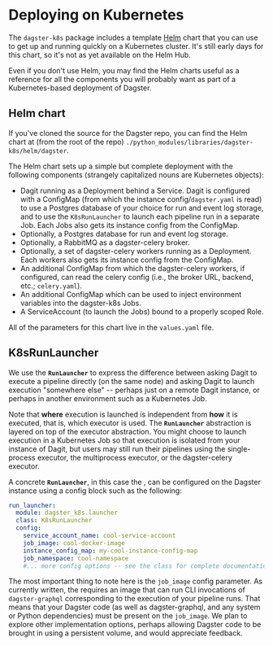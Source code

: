 
<DynamicMetaTags
  title="Deploying on Kubernetes | Dagster"
  description="Dagster is a system for building modern data applications."
/>

# Deploying on Kubernetes

The `dagster-k8s` package includes a template [Helm](https://helm.sh/)
chart that you can use to get up and running quickly on a Kubernetes
cluster. It's still early days for this chart, so it's not as yet
available on the Helm Hub.

Even if you don't use Helm, you may find the Helm charts useful as a
reference for all the components you will probably want as part of a
Kubernetes-based deployment of Dagster.

## Helm chart

If you've cloned the source for the Dagster repo, you can find the Helm
chart at (from the root of the repo)
`./python_modules/libraries/dagster-k8s/helm/dagster`.

The Helm chart sets up a simple but complete deployment with the
following components (strangely capitalized nouns are Kubernetes
objects):

- Dagit running as a Deployment behind a Service. Dagit is configured
  with a ConfigMap (from which the instance config/`dagster.yaml` is
  read) to use a Postgres database of your choice for run and event
  log storage, and to use the `K8sRunLauncher` to launch each pipeline
  run in a separate Job. Each Jobs also gets its instance config from
  the ConfigMap.
- Optionally, a Postgres database for run and event log storage.
- Optionally, a RabbitMQ as a dagster-celery broker.
- Optionally, a set of dagster-celery workers running as a Deployment.
  Each workers also gets its instance config from the ConfigMap.
- An additional ConfigMap from which the dagster-celery workers, if
  configured, can read the celery config (i.e., the broker URL,
  backend, etc.; `celery.yaml`).
- An additional ConfigMap which can be used to inject environment
  variables into the dagster-k8s Jobs.
- A ServiceAccount (to launch the Jobs) bound to a properly scoped
  Role.

All of the parameters for this chart live in the `values.yaml` file.

## K8sRunLauncher

We use the **`RunLauncher`** to
express the difference between asking Dagit to execute a pipeline
directly (on the same node) and asking Dagit to launch execution
"somewhere else" -- perhaps just on a remote Dagit instance, or
perhaps in another environment such as a Kubernetes Job.

Note that **where** execution is launched is independent from **how** it
is executed, that is, which executor is used. The **`RunLauncher`** abstraction is
layered on top of the executor abstraction. You might choose to launch
execution in a Kubernetes Job so that execution is isolated from your
instance of Dagit, but users may still run their pipelines using the
single-process executor, the multiprocess executor, or the
dagster-celery executor.

A concrete **`RunLauncher`**, in
this case the <PyObject module="dagster_k8s" object="K8sRunLauncher" />,
can be configured on the Dagster instance using a config block such as the following:

```yaml
run_launcher:
  module: dagster_k8s.launcher
  class: K8sRunLauncher
  config:
    service_account_name: cool-service-account
    job_image: cool-docker-image
    instance_config_map: my-cool-instance-config-map
    job_namespace: cool-namespace
    #... more config options -- see the class for complete documentation
```

The most important thing to note here is the `job_image` config
parameter. As currently written, the <PyObject module="dagster_k8s" object="K8sRunLauncher" />
requires an image that can run CLI invocations of `dagster-graphql`
corresponding to the execution of your pipeline runs. That means that
your Dagster code (as well as dagster-graphql, and any system or Python
dependencies) must be present on the `job_image`. We plan to explore
other implementation options, perhaps allowing Dagster code to be
brought in using a persistent volume, and would appreciate feedback.
